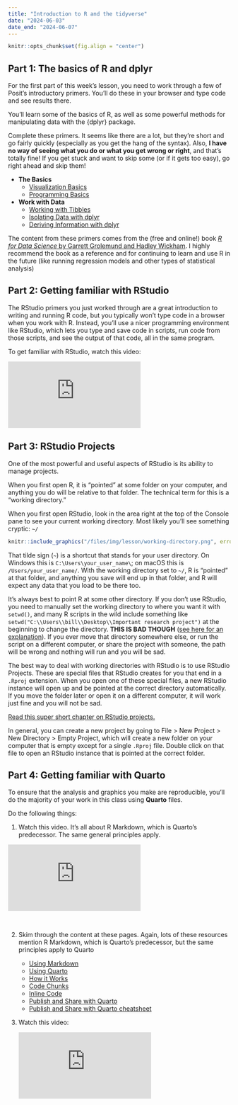 ```yaml
---
title: "Introduction to R and the tidyverse"
date: "2024-06-03"
date_end: "2024-06-07"
---
```


```r
knitr::opts_chunk$set(fig.align = "center")
```

## Part 1: The basics of R and dplyr

For the first part of this week's lesson, you need to work through a few of Posit's introductory primers. You'll do these in your browser and type code and see results there.

You'll learn some of the basics of R, as well as some powerful methods for manipulating data with the {dplyr} package. 

Complete these primers. It seems like there are a lot, but they're short and go fairly quickly (especially as you get the hang of the syntax). Also, **I have no way of seeing what you do or what you get wrong or right**, and that's totally fine! If you get stuck and want to skip some (or if it gets too easy), go right ahead and skip them!

- **The Basics**
	- [Visualization Basics](https://r-primers.andrewheiss.com/basics/01-visualization-basics/)
	- [Programming Basics](https://r-primers.andrewheiss.com/basics/02-programming-basics/)
- **Work with Data**
	- [Working with Tibbles](https://r-primers.andrewheiss.com/transform-data/01-tibbles/)
	- [Isolating Data with dplyr](https://r-primers.andrewheiss.com/transform-data/02-isolating/)
	- [Deriving Information with dplyr](https://r-primers.andrewheiss.com/transform-data/03-deriving/)

The content from these primers comes from the (free and online!) book [*R for Data Science* by Garrett Grolemund and Hadley Wickham](https://r4ds.hadley.nz/). I highly recommend the book as a reference and for continuing to learn and use R in the future (like running regression models and other types of statistical analysis)


## Part 2: Getting familiar with RStudio

The RStudio primers you just worked through are a great introduction to writing and running R code, but you typically won't type code in a browser when you work with R. Instead, you'll use a nicer programming environment like RStudio, which lets you type and save code in scripts, run code from those scripts, and see the output of that code, all in the same program.

To get familiar with RStudio, watch this video: 

<div class="ratio ratio-16x9">
<iframe src="https://www.youtube.com/embed/cnQ-v1UUWyE" allow="accelerometer; autoplay; encrypted-media; gyroscope; picture-in-picture" allowfullscreen="" frameborder="0"></iframe>
</div>


## Part 3: RStudio Projects

One of the most powerful and useful aspects of RStudio is its ability to manage projects. 

When you first open R, it is "pointed" at some folder on your computer, and anything you do will be relative to that folder. The technical term for this is a "working directory."

When you first open RStudio, look in the area right at the top of the Console pane to see your current working directory. Most likely you'll see something cryptic: `~/`

```r
knitr::include_graphics("/files/img/lesson/working-directory.png", error = FALSE)
```

That tilde sign (`~`) is a shortcut that stands for your user directory. On Windows this is `C:\Users\your_user_name\`; on macOS this is `/Users/your_user_name/`. With the working directory set to `~/`, R is "pointed" at that folder, and anything you save will end up in that folder, and R will expect any data that you load to be there too.

It's always best to point R at some other directory. If you don't use RStudio, you need to manually set the working directory to where you want it with `setwd()`, and many R scripts in the wild include something like `setwd("C:\\Users\\bill\\Desktop\\Important research project")` at the beginning to change the directory. **THIS IS BAD THOUGH** ([see here for an explanation](https://www.tidyverse.org/blog/2017/12/workflow-vs-script/)). If you ever move that directory somewhere else, or run the script on a different computer, or share the project with someone, the path will be wrong and nothing will run and you will be sad.

The best way to deal with working directories with RStudio is to use RStudio Projects. These are special files that RStudio creates for you that end in a `.Rproj` extension. When you open one of these special files, a new RStudio instance will open up and be pointed at the correct directory automatically. If you move the folder later or open it on a different computer, it will work just fine and you will not be sad.

[Read this super short chapter on RStudio projects.](https://r4ds.had.co.nz/workflow-projects.html)

In general, you can create a new project by going to File > New Project > New Directory > Empty Project, which will create a new folder on your computer that is empty except for a single `.Rproj` file. Double click on that file to open an RStudio instance that is pointed at the correct folder.


## Part 4: Getting familiar with Quarto

To ensure that the analysis and graphics you make are reproducible, you'll do the majority of your work in this class using **Quarto** files.

Do the following things: 

1. Watch this video. It's all about R Markdown, which is Quarto's predecessor. The same general principles apply.

<div class="ratio ratio-16x9">
<iframe src="https://player.vimeo.com/video/178485416?color=428bca" frameborder="0"  allow="autoplay; fullscreen" allowfullscreen></iframe>
</div>

&nbsp;

2. Skim through the content at these pages. Again, lots of these resources mention R Markdown, which is Quarto's predecessor, but the same principles apply to Quarto

    - [Using Markdown](/resource/markdown.qmd)
    - [Using Quarto](/resource/quarto.qmd)
    - [How it Works](https://rmarkdown.rstudio.com/lesson-2.html)
    - [Code Chunks](https://rmarkdown.rstudio.com/lesson-3.html)
    - [Inline Code](https://rmarkdown.rstudio.com/lesson-4.html)
    - [Publish and Share with Quarto](https://rstudio.github.io/cheatsheets/html/quarto.html#publish)
    - [Publish and Share with Quarto cheatsheet](https://rstudio.github.io/cheatsheets/quarto.pdf)

3. Watch this video:

    <div class="ratio ratio-16x9">
    <iframe src="https://www.youtube.com/embed/fT5xI1cmE2c" frameborder="0" allow="accelerometer; autoplay; encrypted-media; gyroscope; picture-in-picture" allowfullscreen></iframe>
    </div>
